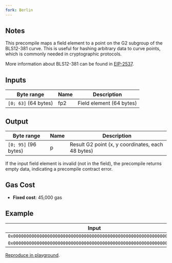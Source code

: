 ```yaml
---
fork: Berlin
---
```


## Notes

This precompile maps a field element to a point on the G2 subgroup of the BLS12-381 curve. This is useful for hashing arbitrary data to curve points, which is commonly needed in cryptographic protocols.

More information about BLS12-381 can be found in [EIP-2537](https://eips.ethereum.org/EIPS/eip-2537).

## Inputs

| Byte range | Name | Description |
|------------|------|-------------|
| `[0; 63]` (64 bytes) | fp2 | Field element (64 bytes) |

## Output

| Byte range | Name | Description |
|------------|------|-------------|
| `[0; 95]` (96 bytes) | p | Result G2 point (x, y coordinates, each 48 bytes) |

If the input field element is invalid (not in the field), the precompile returns empty data, indicating a precompile contract error.

## Gas Cost

- **Fixed cost**: 45,000 gas

## Example

| Input | Output |
|-------|--------|
| `0x0000000000000000000000000000000000000000000000000000000000000001` | `0x024aa2b2f08f0a91260805272dc51051c6e47ad4fa403b02b4510b647ae3d1770bac0326a805bbefd48056c8c121bdb8` |
| `0x0000000000000000000000000000000000000000000000000000000000000002` | `0x0ce5d527727d6e118cc9cdc6da2e351aadfd9baa8cbdd3a76d429a695160d12c923ac9cc3baca289e193548608b82801` |

[Reproduce in playground](/playground?unit=Wei&codeType=Mnemonic&code='jFirsNplace_parameters%20in%20memoryZ0000000000000000000000000000000000000000000000000000000000000001wfp2_1Y~Y~0000000000000000000000000000000000000000000000000000000000000002wfp2_2Y~YqqjDo_call~64JSizeX64JOffsetX8VSize~VOffset~19waddressW4QFFFFFFFFwgasqSTATICCALLqqjPut_resulNalonKon_stackqPOPX96qMLOAD'~W19%20w%20jq%5Cnj%2F%2F%20_%20thKZW96QY0qMSTOREX~0xWqPUSHV0wargsQ%200xNt%20Ke%20Jwret%01JKNQVWXYZ_jqw~_).
